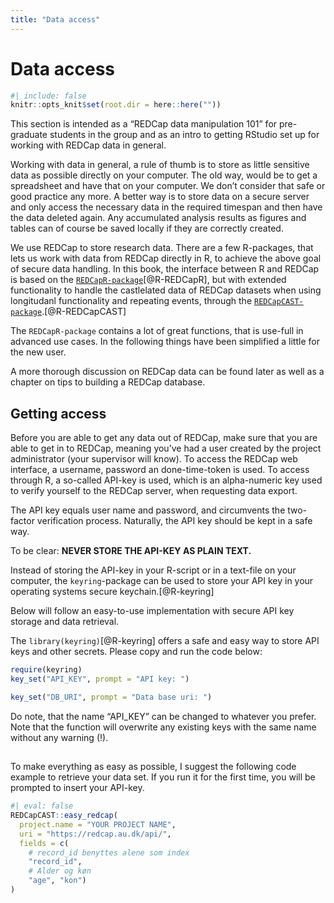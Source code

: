 ```yaml
---
title: "Data access"
---
```


# Data access {#sec-data-access}

```r
#| include: false
knitr::opts_knit$set(root.dir = here::here(""))
```

This section is intended as a "REDCap data manipulation 101" for pre-graduate students in the group and as an intro to getting RStudio set up for working with REDCap data in general.

Working with data in general, a rule of thumb is to store as little sensitive data as possible directly on your computer. The old way, would be to get a spreadsheet and have that on your computer. We don't consider that safe or good practice any more. A better way is to store data on a secure server and only access the necessary data in the required timespan and then have the data deleted again. Any accumulated analysis results as figures and tables can of course be saved locally if they are correctly created.

We use REDCap to store research data. There are a few R-packages, that lets us work with data from REDCap directly in R, to achieve the above goal of secure data handling. In this book, the interface between R and REDCap is based on the [`REDCapR-package`](https://ouhscbbmc.github.io/REDCapR/)[@R-REDCapR], but with extended functionality to handle the castlelated data of REDCap datasets when using longitudanl functionality and repeating events, through the [`REDCapCAST-package`](https://agdamsbo.github.io/REDCapCAST/).[@R-REDCapCAST]

The `REDCapR-package` contains a lot of great functions, that is use-full in advanced use cases. In the following things have been simplified a little for the new user.

A more thorough discussion on REDCap data can be found later as well as a chapter on tips to building a REDCap database.

## Getting access {#sec-getting-access}

Before you are able to get any data out of REDCap, make sure that you are able to get in to REDCap, meaning you've had a user created by the project administrator (your supervisor will know). To access the REDCap web interface, a username, password an done-time-token is used. To access through R, a so-called API-key is used, which is an alpha-numeric key used to verify yourself to the REDCap server, when requesting data export.

::: callout-warning
The API key equals user name and password, and circumvents the two-factor verification process. Naturally, the API key should be kept in a safe way.

To be clear: **NEVER STORE THE API-KEY AS PLAIN TEXT.**
:::

Instead of storing the API-key in your R-script or in a text-file on your computer, the `keyring`-package can be used to store your API key in your operating systems secure keychain.[@R-keyring]

Below will follow an easy-to-use implementation with secure API key storage and data retrieval.

The `library(keyring)`[@R-keyring] offers a safe and easy way to store API keys and other secrets. Please copy and run the code below:

```r
require(keyring)
key_set("API_KEY", prompt = "API key: ")
```

```r
key_set("DB_URI", prompt = "Data base uri: ")
```

Do note, that the name "API_KEY" can be changed to whatever you prefer. Note that the function will overwrite any existing keys with the same name without any warning (!).

##  {#sec-downloading-data}

To make everything as easy as possible, I suggest the following code example to retrieve your data set. If you run it for the first time, you will be prompted to insert your API-key.

```r
#| eval: false
REDCapCAST::easy_redcap(
  project.name = "YOUR PROJECT NAME",
  uri = "https://redcap.au.dk/api/",
  fields = c(
    # record_id benyttes alene som index
    "record_id", 
    # Alder og køn
    "age", "kon")
)
```
